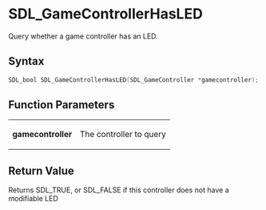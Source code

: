 = SDL_GameControllerHasLED =

Query whether a game controller has an LED.

== Syntax ==

<syntaxhighlight lang='c'>
SDL_bool SDL_GameControllerHasLED(SDL_GameController *gamecontroller);
</syntaxhighlight>

== Function Parameters ==

{|
|'''gamecontroller'''
|The controller to query
|}

== Return Value ==

Returns SDL_TRUE, or SDL_FALSE if this controller does not have a
modifiable LED




